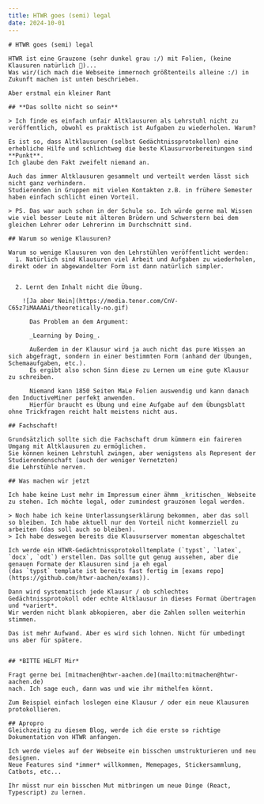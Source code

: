 ```yaml
---
title: HTWR goes (semi) legal
date: 2024-10-01
---
```


    # HTWR goes (semi) legal

    HTWR ist eine Grauzone (sehr dunkel grau :/) mit Folien, (keine Klausuren natürlich 🫣)...
    Was wir/(ich mach die Webseite immernoch größtenteils alleine :/) in Zukunft machen ist unten beschrieben.

    Aber erstmal ein kleiner Rant

    ## **Das sollte nicht so sein**

    > Ich finde es einfach unfair Altklausuren als Lehrstuhl nicht zu veröffentlich, obwohl es praktisch ist Aufgaben zu wiederholen. Warum?

    Es ist so, dass Altklausuren (selbst Gedächtnissprotokollen) eine erhebliche Hilfe und schlichtweg die beste Klausurvorbereitungen sind **Punkt**.
    Ich glaube den Fakt zweifelt niemand an.

    Auch das immer Altklausuren gesammelt und verteilt werden lässt sich nicht ganz verhindern.
    Studierenden in Gruppen mit vielen Kontakten z.B. in frühere Semester haben einfach schlicht einen Vorteil.

    > PS. Das war auch schon in der Schule so. Ich würde gerne mal Wissen wie viel besser Leute mit älteren Brüdern und Schwerstern bei dem gleichen Lehrer oder Lehrerinn im Durchschnitt sind.

    ## Warum so wenige Klausuren?

    Warum so wenige Klausuren von den Lehrstühlen veröffentlicht werden:
      1. Natürlich sind Klausuren viel Arbeit und Aufgaben zu wiederholen, direkt oder in abgewandelter Form ist dann natürlich simpler.


      2. Lernt den Inhalt nicht die Übung.

        ![Ja aber Nein](https://media.tenor.com/CnV-C65z7iMAAAAi/theoretically-no.gif)

          Das Problem an dem Argument:

          _Learning by Doing_.

          Außerdem in der Klausur wird ja auch nicht das pure Wissen an sich abgefragt, sondern in einer bestimmten Form (anhand der Übungen, Schemaaufgaben, etc.).
          Es ergibt also schon Sinn diese zu Lernen um eine gute Klausur zu schreiben.

          Niemand kann 1850 Seiten MaLe Folien auswendig und kann danach den InductiveMiner perfekt anwenden.
          Hierfür braucht es Übung und eine Aufgabe auf dem Übungsblatt ohne Trickfragen reicht halt meistens nicht aus.

    ## Fachschaft!

    Grundsätzlich sollte sich die Fachschaft drum kümmern ein faireren Umgang mit Altklausuren zu ermöglichen.
    Sie können keinen Lehrstuhl zwingen, aber wenigstens als Represent der Studierendenschaft (auch der weniger Vernetzten)
    die Lehrstühle nerven.

    ## Was machen wir jetzt

    Ich habe keine Lust mehr im Impressum einer ähmm _kritischen_ Webseite zu stehen. Ich möchte legal, oder zumindest grauzonen legal werden.

    > Noch habe ich keine Unterlassungserklärung bekommen, aber das soll so bleiben. Ich habe aktuell nur den Vorteil nicht kommerziell zu arbeiten (das soll auch so bleiben).
    > Ich habe deswegen bereits die Klausurserver momentan abgeschaltet

    Ich werde ein HTWR-Gedächtnissprotokolltemplate (`typst`, `latex`, `docx`, `odt`) erstellen. Das sollte gut genug aussehen, aber die genauen Formate der Klausuren sind ja eh egal
    (das `typst` template ist bereits fast fertig im [exams repo](https://github.com/htwr-aachen/exams)).

    Dann wird systematisch jede Klausur / ob schlechtes Gedächtnissprotokoll oder echte Altklausur in dieses Format übertragen und *variert*.
    Wir werden nicht blank abkopieren, aber die Zahlen sollen weiterhin stimmen.

    Das ist mehr Aufwand. Aber es wird sich lohnen. Nicht für umbedingt uns aber für spätere.


    ## *BITTE HELFT Mir*

    Fragt gerne bei [mitmachen@htwr-aachen.de](mailto:mitmachen@htwr-aachen.de)
    nach. Ich sage euch, dann was und wie ihr mithelfen könnt.

    Zum Beispiel einfach loslegen eine Klausur / oder ein neue Klausuren protokollieren.

    ## Apropro
    Gleichzeitig zu diesem Blog, werde ich die erste so richtige Dokumentation von HTWR anfangen.

    Ich werde vieles auf der Webseite ein bisschen umstrukturieren und neu designen.
    Neue Features sind *immer* willkommen, Memepages, Stickersammlung, Catbots, etc...

    Ihr müsst nur ein bisschen Mut mitbringen um neue Dinge (React, Typescript) zu lernen.
